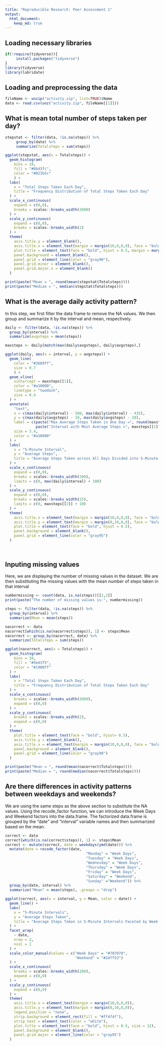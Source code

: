 ```yaml
---
title: "Reproducible Research: Peer Assessment 1"
output: 
  html_document:
    keep_md: true
---
```

## Loading necessary libraries
```r
if(!require(tidyverse)){
     install.packages("tidyverse")
}
library(tidyverse)
library(lubridate)
```

## Loading and preprocessing the data
```r
fileName <- unzip("activity.zip", list=TRUE)$Name
data <- read.csv(unz("activity.zip", fileName[[1]]))
```


## What is mean total number of steps taken per day?
```r
stepstat <- filter(data, !is.na(steps)) %>%
     group_by(date) %>%
     summarize(Totalsteps = sum(steps))

ggplot(stepstat, aes(x = Totalsteps)) + 
  geom_histogram(
    bins = 18, 
    fill = "#8bd3fc", 
    color = "#023b5c"
    ) +
  labs(
    x = "Total Steps Taken Each Day",
    title = "Frequency Distribution of Total Steps Taken Each Day"
  ) +
  scale_x_continuous(
    expand = c(0,0),
    breaks = scales::breaks_width(2000)
  ) +
  scale_y_continuous(
    expand = c(0,0),
    breaks = scales::breaks_width(2)
  ) +
  theme(
    axis.title.y = element_blank(),
    axis.title.x = element_text(margin = margin(10,0,0,0), face = "bold"),
    plot.title = element_text(face = "bold", hjust = 0.5, margin = margin(0,0,10,0)),
    panel.background = element_blank(),
    panel.grid = element_line(color = "gray90"),
    panel.grid.minor = element_blank(),
    panel.grid.major.x = element_blank()
  )

print(paste("Mean = ", round(mean(stepstat$Totalsteps))))
print(paste("Median = ", median(stepstat$Totalsteps)))

```


## What is the average daily activity pattern?
In this step, we first filter the data frame to remove the NA values. We then group and summarize
it by the interval and mean, respectively.
```r
daily <- filter(data, !is.na(steps)) %>%
  group_by(interval) %>%
  summarize(avgsteps = mean(steps))

maxsteps <- daily[match(max(daily$avgsteps), daily$avgsteps),]

ggplot(daily, aes(x = interval, y = avgsteps)) +
  geom_line(
    color = "#3689ff",
    size = 0.7
    ) +
  geom_vline(
    xintercept = maxsteps[[1]],
    color = "#a10000",
    linetype = "twodash",
    size = 0.4
  ) +
  annotate(
    "text",
    x = c(max(daily$interval) - 500, max(daily$interval) - 435),
    y = c(max(daily$avgsteps) - 10, max(daily$avgsteps) - 20),
    label = c(paste("Max Average Steps Taken in One Day =", round(maxsteps[[2]])), 
              paste("Interval with Most Average Steps =", maxsteps[[1]])),
    size = 3.4,
    color = "#a10000"
  ) +
  labs(
    x = "5-Minute Interval",
    y = "Average Steps",
    title = "Average Steps Taken across All Days Divided into 5-Minute Intervals"
  ) +
  scale_x_continuous(
    expand = c(0,0),
    breaks = scales::breaks_width(200),
    limits = c(0, max(daily$interval) + 100)
  ) +
  scale_y_continuous(
    expand = c(0,0),
    breaks = scales::breaks_width(25),
    limits = c(0, maxsteps[[2]] + 10)
  ) +
  theme(
    axis.title.x = element_text(margin = margin(10,0,0,0), face = "bold"),
    axis.title.y = element_text(margin = margin(0,10,0,0), face = "bold"),
    plot.title = element_text(face = "bold", hjust = 0.5),
    panel.background = element_blank(),
    panel.grid = element_line(color = "gray95")
  )
  
  
```


## Inputing missing values
Here, we are displaying the number of missing values in the dataset. We are then substituting the missing values with the mean number of steps taken in that interval
```r
numbermissing <- count(data, is.na(steps))[[2,2]]
print(paste("The number of missing values is:", numbermissing))
```

```r
steps <- filter(data, !is.na(steps)) %>%
  group_by(interval) %>%
  summarize(Mean = mean(steps))

nacorrect <- data
nacorrect[which(is.na(nacorrect$steps)), 1] <- steps$Mean
nacorrect <- group_by(nacorrect, date) %>%
  summarize(Totalsteps = sum(steps))

ggplot(nacorrect, aes(x = Totalsteps)) +
  geom_histogram(
    bins = 18,
    fill = "#5bd3f5",
    color = "#1900ff"
  ) +
  labs(
    x = "Total Steps Taken Each Day",
    title = "Frequency Distribution of Total Steps Taken Each Day"
  ) +
  scale_x_continuous(
    breaks = scales::breaks_width(2000),
    expand = c(0,0)
  ) +
  scale_y_continuous(
    breaks = scales::breaks_width(2),
    expand = c(0,0)
  ) +
  theme(
    plot.title = element_text(face = "bold", hjust= 0.5),
    axis.title.y = element_blank(),
    axis.title.x = element_text(margin = margin(10,0,0,0), face = "bold"),
    panel.background = element_blank(),
    panel.grid = element_line(color = "gray90")
  )

print(paste("Mean = ", round(mean(nacorrect$Totalsteps))))
print(paste("Median = ", round(median(nacorrect$Totalsteps))))
```

## Are there differences in activity patterns between weekdays and weekends?

We are using the same steps as the above section to substitute the NA values. Using the recode_factor
function, we can introduce the Week Days and Weekend factors into the data.frame. The factorized
data.frame is grouped by the "date" and "interval" variable names and then summarized based on the
mean. 
```r
correct <- data
correct[which(is.na(correct$steps)), 1] <- steps$Mean
correct <- mutate(correct, date = weekdays(ymd(date))) %>%
  mutate(date = recode_factor(date, 
                                     "Monday" = "Week Days",
                                     "Tuesday" = "Week Days",
                                     "Wednesday" = "Week Days",
                                     "Thursday" = "Week Days",
                                     "Friday" = "Week Days",
                                     "Saturday" = "Weekend",
                                     "Sunday" ="Weekend")) %>%
  group_by(date, interval) %>%
  summarize("Mean" = mean(steps), .groups = "drop")

ggplot(correct, aes(x = interval, y = Mean, color = date)) +
  geom_line() +
  labs(
    x = "5-Minute Intervals",
    y = "Average Steps Taken",
    title = "Average Steps Taken in 5-Minute Intervals Faceted by Week Days and Weekends"
  ) +
  facet_wrap(
    ~ date, 
    nrow = 2, 
    ncol = 1
  ) +
  scale_color_manual(values = c("Week Days" = "#707070", 
                                "Weekend" = "#24ff53")
  ) +
  scale_x_continuous(
    breaks = scales::breaks_width(200),
    expand = c(0,0)
  ) +
  scale_y_continuous(
    expand = c(0,0)
  ) +
  theme(
    axis.title.x = element_text(margin = margin(10,0,0,0)),
    axis.title.y = element_text(margin = margin(0,10,0,0)),
    legend.position = "none",
    strip.background = element_rect(fill = "#ff4f4f"),
    strip.text = element_text(color = "white"),
    plot.title = element_text(face = "bold", hjust = 0.5, size = 12),
    panel.background = element_blank(),
    panel.grid.major = element_line(color = "gray95")
  )
  

```
